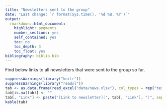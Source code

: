 ```yaml
---
title: "Newsletters sent to the group"
date: "Last change: `r format(Sys.time(), '%d %B, %Y')`"
output: 
  rmarkdown::html_document:
    highlight: pygments
    number_sections: yes
    self_contained: yes
    toc: no
    toc_depth: 3
    toc_float: yes
bibliography: biblio.bib
---
```


Find below links to all newsletters that were sent to the group so far.

```r
suppressWarnings(library("knitr"))
suppressWarnings(library("readxl"))
tab <- as.data.frame(read_excel("data/news.xlsx"), col_types = rep("text", 2))
tab[is.na(tab)] <- ""
tab[, "Link"] <- paste("[Link to newsletter](", tab[, "Link"], ")", sep = "")
kable(tab)
```
